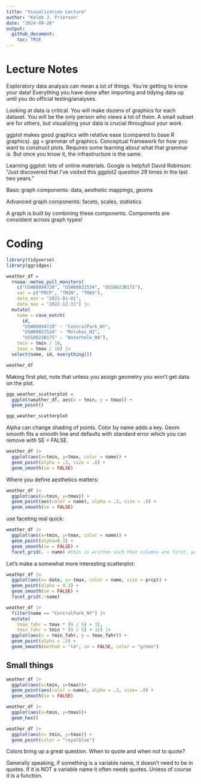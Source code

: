 ```yaml
---
title: "Visualization Lecture"
author: "Kaleb J. Frierson"
date: "2024-09-26"
output: 
  github_document: 
    toc: TRUE
---
```


# Lecture Notes

Exploratory data analysis can mean a lot of things. You're getting to know your data! Everything you have done after importing and tidying data up until you do official testing/analyses.

Looking at data is critical. You will make dozens of graphics for each dataset. You will be the only person who views a lot of them. A small subset are for others, but visualizing your data is crucial throughout your work.

ggplot makes good graphics with relative ease (compared to base R graphics). gg = grammar of graphics. Conceptual framework for how you want to construct plots. Requires some learning about what that grammar is. But once you know it, the infrastructure is the same.

Learning ggplot: lots of online materials. Google is helpful! David Robinson: "Just discovered that I've visited this ggplot2 question 29 times in the last two years."

Basic graph components: data, aesthetic mappings, geoms

Advanced graph components: facets, scales, statistics

A graph is built by combining these components. Components are consistent across graph types!

# Coding

```r
library(tidyverse)
library(ggridges)
```

```r
weather_df = 
  rnoaa::meteo_pull_monitors(
    c("USW00094728", "USW00022534", "USS0023B17S"),
    var = c("PRCP", "TMIN", "TMAX"), 
    date_min = "2021-01-01",
    date_max = "2022-12-31") |>
  mutate(
    name = case_match(
      id, 
      "USW00094728" ~ "CentralPark_NY", 
      "USW00022534" ~ "Molokai_HI",
      "USS0023B17S" ~ "Waterhole_WA"),
    tmin = tmin / 10,
    tmax = tmax / 10) |>
  select(name, id, everything())
```

```r
weather_df

```

Making first plot, note that unless you assign geometry you won't get data on the plot.

```r
ggp_weather_scatterplot = 
  ggplot(weather_df, aes(x = tmin, y = tmax)) +
  geom_point()

ggp_weather_scatterplot

```

Alpha can change shading of points. Color by name adds a key. Geom smooth fits a smooth line and defaults with standard error which you can remove with SE = FALSE.

```r
weather_df |> 
  ggplot(aes(x=tmin, y=tmax, color = name)) +
  geom_point(alpha = .3, size = .8) + 
  geom_smooth(se = FALSE)
```

Where you define aesthetics matters:

```r
weather_df |> 
  ggplot(aes(x=tmin, y=tmax)) +
  geom_point(aes(color = name), alpha = .3, size = .8) + 
  geom_smooth(se = FALSE)
```

use faceting real quick:

```r
weather_df |> 
  ggplot(aes(x=tmin, y=tmax, color = name)) + 
  geom_point(alpha=0.3) + 
  geom_smooth(se = FALSE) +
  facet_grid(. ~ name) #this is written such that columns are first, you can also do it the other way arounf (name ~ .)

```

Let's make a somewhat more interesting scatterplot:

```r
weather_df |> 
  ggplot(aes(x= date, y= tmax, color = name, size = prcp)) + 
  geom_point(alpha = 0.3) + 
  geom_smooth(se = FALSE) + 
  facet_grid(.~name)
```

```r
weather_df |> 
  filter(name == "CentralPark_NY") |> 
  mutate(
    tmax_fahr = tmax * (9 / 5) + 32,
    tmin_fahr = tmin * (9 / 5) + 32) |> 
  ggplot(aes(x = tmin_fahr, y = tmax_fahr)) +
  geom_point(alpha = .5) + 
  geom_smooth(method = "lm", se = FALSE, color = "green")
```
## Small things

```r
weather_df |> 
  ggplot(aes(x=tmin, y=tmax))+
  geom_point(aes(color = name), alpha = .3, size= .8) + 
  geom_smooth(se = FALSE)

```

```r
weather_df |> 
  ggplot(aes(x=tmin, y=tmax))+
  geom_hex()
```
```r
weather_df |> 
  ggplot(aes(x= tmin, y=tmax)) +
  geom_point(color = "royalblue")
```

Colors bring up a great question. When to quote and when not to quote? 

Generally speaking, if something is a variable name, it doesn't need to be in quotes. If it is NOT a variable name it often needs quotes. Unless of course it is a function. 







